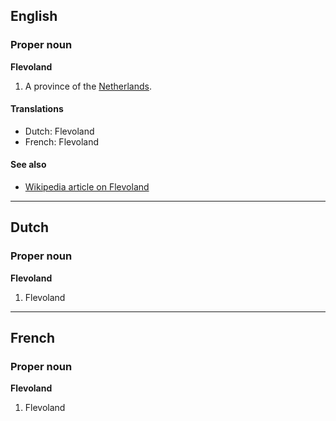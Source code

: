 ==English==
===Proper noun===
'''Flevoland'''

#A province of the [[Netherlands]].

====Translations====
*Dutch: Flevoland
*French: Flevoland

====See also====
*[[en:Flevoland|Wikipedia article on Flevoland]]

----
==Dutch==
===Proper noun===
'''Flevoland'''

#Flevoland

----
==French==
===Proper noun===
'''Flevoland'''

#Flevoland